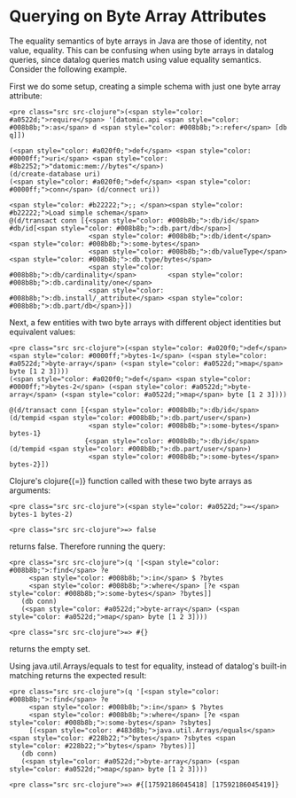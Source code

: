 Querying on Byte Array Attributes
=================================

The equality semantics of byte arrays in Java are those of identity, not value, equality. This can be confusing when using byte arrays in datalog queries, since datalog queries match using value equality semantics. Consider the following example.

First we do some setup, creating a simple schema with just one byte array attribute:

```
<pre class="src src-clojure">(<span style="color: #a0522d;">require</span> '[datomic.api <span style="color: #008b8b;">:as</span> d <span style="color: #008b8b;">:refer</span> [db q]])

(<span style="color: #a020f0;">def</span> <span style="color: #0000ff;">uri</span> <span style="color: #8b2252;">"datomic:mem://bytes"</span>)
(d/create-database uri)
(<span style="color: #a020f0;">def</span> <span style="color: #0000ff;">conn</span> (d/connect uri))

<span style="color: #b22222;">;; </span><span style="color: #b22222;">Load simple schema</span>
@(d/transact conn [{<span style="color: #008b8b;">:db/id</span>                 #db/id[<span style="color: #008b8b;">:db.part/db</span>]
                    <span style="color: #008b8b;">:db/ident</span>              <span style="color: #008b8b;">:some-bytes</span>
                    <span style="color: #008b8b;">:db/valueType</span>          <span style="color: #008b8b;">:db.type/bytes</span>
                    <span style="color: #008b8b;">:db/cardinality</span>        <span style="color: #008b8b;">:db.cardinality/one</span>
                    <span style="color: #008b8b;">:db.install/_attribute</span> <span style="color: #008b8b;">:db.part/db</span>}])
```



Next, a few entities with two byte arrays with different object identities but equivalent values:

```
<pre class="src src-clojure">(<span style="color: #a020f0;">def</span> <span style="color: #0000ff;">bytes-1</span> (<span style="color: #a0522d;">byte-array</span> (<span style="color: #a0522d;">map</span> byte [1 2 3])))
(<span style="color: #a020f0;">def</span> <span style="color: #0000ff;">bytes-2</span> (<span style="color: #a0522d;">byte-array</span> (<span style="color: #a0522d;">map</span> byte [1 2 3])))

@(d/transact conn [{<span style="color: #008b8b;">:db/id</span>      (d/tempid <span style="color: #008b8b;">:db.part/user</span>)
                    <span style="color: #008b8b;">:some-bytes</span> bytes-1}
                   {<span style="color: #008b8b;">:db/id</span>      (d/tempid <span style="color: #008b8b;">:db.part/user</span>)
                    <span style="color: #008b8b;">:some-bytes</span> bytes-2}])
```



Clojure's clojure{(=)} function called with these two byte arrays as arguments:

```
<pre class="src src-clojure">(<span style="color: #a0522d;">=</span> bytes-1 bytes-2)
```



```
<pre class="src src-clojure">=> false
```



returns false. Therefore running the query:

```
<pre class="src src-clojure">(q '[<span style="color: #008b8b;">:find</span> ?e
     <span style="color: #008b8b;">:in</span> $ ?bytes
     <span style="color: #008b8b;">:where</span> [?e <span style="color: #008b8b;">:some-bytes</span> ?bytes]]
   (db conn)
   (<span style="color: #a0522d;">byte-array</span> (<span style="color: #a0522d;">map</span> byte [1 2 3])))
```



```
<pre class="src src-clojure">=> #{}
```



returns the empty set.

Using java.util.Arrays/equals to test for equality, instead of datalog's built-in matching returns the expected result:

```
<pre class="src src-clojure">(q '[<span style="color: #008b8b;">:find</span> ?e
     <span style="color: #008b8b;">:in</span> $ ?bytes
     <span style="color: #008b8b;">:where</span> [?e <span style="color: #008b8b;">:some-bytes</span> ?sbytes]
     [(<span style="color: #483d8b;">java.util.Arrays/equals</span> <span style="color: #228b22;">^bytes</span> ?sbytes <span style="color: #228b22;">^bytes</span> ?bytes)]]
   (db conn)
   (<span style="color: #a0522d;">byte-array</span> (<span style="color: #a0522d;">map</span> byte [1 2 3])))
```



```
<pre class="src src-clojure">=> #{[17592186045418] [17592186045419]}
```